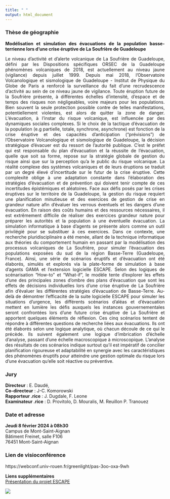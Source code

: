 ```yaml
---
title: " "
output: html_document
---
```


```{=html}
<style>
body {
text-align: justify}
</style>
```
### Thèse de géographie

**Modélisation et simulation des évacuations de la population basse-terrienne lors d'une crise éruptive de La Soufrière de Guadeloupe**

Le niveau d'activité et d'alerte volcanique de La Soufrière de Guadeloupe, défini par les Dispositions spécifiques ORSEC de la Guadeloupe phénomènes volcaniques de 2018, est actuellement au niveau jaune (vigilance) depuis juillet 1999. Depuis mai 2018, l'Observatoire Volcanologique et sismologique de Guadeloupe - Institut de Physique du Globe de Paris a renforcé la surveillance du fait d'une recrudescence d'activité au sein de ce niveau jaune de vigilance. Toute éruption future de la Soufrière présente, à différentes échelles d'intensité, d'espace et de temps des risques non négligeables, voire majeurs pour les populations. Bien souvent la seule protection possible contre de telles manifestations, potentiellement violentes, est alors de quitter la zone de danger. L'évacuation, à l'instar du risque volcanique, est influencée par des dynamiques sociales complexes. Si le choix de la tactique d'évacuation de la population (e.g partielle, totale, synchrone, asynchrone) est fonction de la crise éruptive et des capacités d'anticipation ("prévisions") de l'Observatoire Volcanologique et sismologique de Guadeloupe, la décision stratégique d'évacuer est du ressort de l'autorité publique. C'est le préfet qui est responsable du plan d'évacuation et la réussite de l'évacuation, quelle que soit sa forme, repose sur la stratégie globale de gestion du risque ainsi que sur la perception qu'a le public du risque volcanique. La réalité complexe des systèmes volcaniques et de leurs éruptions se traduit par un degré élevé d'incertitude sur le futur de la crise éruptive. Cette complexité oblige à une adaptation constante dans l'élaboration des stratégies d'évacuation et de prévention qui doivent tenir compte de ces incertitudes épistémiques et aléatoires. Face aux défis posés par les crises éruptives sur le territoire de la Guadeloupe, la gestion du risque requiert une planification minutieuse et des exercices de gestion de crise en grandeur nature afin d'évaluer les verrous éventuels et les dangers d'une évacuation. En raison des coûts humains et des ressources nécessaires, il est extrêmement difficile de réaliser des exercices grandeur nature pour préparer les autorités et la population à une éventuelle évacuation. La simulation informatique à base d'agents se présente alors comme un outil privilégié pour se substituer à ces exercices. Dans ce contexte, une recherche pluridisciplinaire a été menée, allant de la technique informatique aux théories du comportement humain en passant par la modélisation des processus volcaniques de La Soufrière, pour simuler l'évacuation des populations exposées du sud de la région Basse-Terre (Guadeloupe, France). Ainsi, une série de scénarios éruptifs et d'évacuation ont été élaborés, simulés et explorés via la plate-forme de simulation à base d'agents GAMA et l'extension logicielle ESCAPE. Selon des logiques de scénarisation "How-to" et "What-if", le modèle tente d'explorer les effets d'une des principales zones d'ombre des plans d'évacuation que sont les effets de décisions individuelles lors d'une crise éruptive de La Soufrière afin d'évaluer les différentes stratégies d'évacuation de Basse-Terre. Au-delà de démontrer l'efficacité de la suite logicielle ESCAPE pour simuler les situations d'urgence, les différents scénarios d'aléas et d'évacuation mettent en lumière les défis auxquels les instances gouvernementales seront confrontées lors d'une future crise éruptive de La Soufrière et apportent quelques éléments de réflexion. Ces cinq scénarios tentent de répondre à différentes questions de recherche liées aux évacuations. Ils ont été élaborés selon une logique analytique, où chacun découle de ce qui le précède. Ils suivent également une logique d'imbrication d'échelle d'analyse, passant d'une échelle macroscopique à microscopique. L'analyse des résultats de ces scénarios indique surtout qu'il est impératif de concilier planification rigoureuse et adaptabilité en synergie avec les caractéristiques des phénomènes éruptifs pour atteindre une gestion optimale du risque lors d'une évacuation qu'elle soit réactive ou préventive.

### Jury

**Directeur** : E. Daudé,\
**Co-directeur** : J-C. Komorowski\
**Rapporteur .rice** : J. Dugdale, F. Leone\
**Examinateur .rice** : D. Provitolo, D. Mouralis, M. Reuillon P. Tranouez

### Date et adresse

**Jeudi 8 février 2024 à 08h30\
**Campus de Mont-Saint-Aignan\
Bâtiment Freinet, salle F106\
76451 Mont-Saint-Aignan

### Lien de visioconférence

https://webconf.univ-rouen.fr/greenlight/pas-3oo-oxa-9wh

**Liens supplémentaires**\
[Présentation du projet ESCAPE](https://slides.com/gilletolivier/jfsma_2023-bc1101/scroll?chrome=hidden)

![](images/gamaVolcan.gif)
